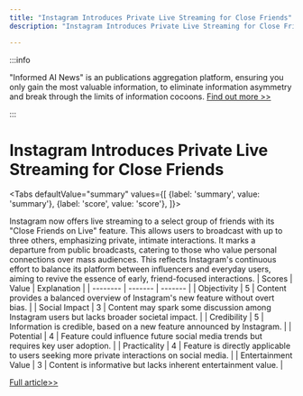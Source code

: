 ```yaml
---
title: "Instagram Introduces Private Live Streaming for Close Friends"
description: "Instagram Introduces Private Live Streaming for Close Friends"

---
```



:::info

"Informed AI News" is an publications aggregation platform, ensuring you only gain the most valuable information, to eliminate information asymmetry and break through the limits of information cocoons.  [Find out more >>](/)

:::

# Instagram Introduces Private Live Streaming for Close Friends


<Tabs
	defaultValue="summary"
	values={[
	{label: 'summary', value: 'summary'},
	{label: 'score', value: 'score'},
]}>
<TabItem value="summary">


Instagram now offers live streaming to a select group of friends with its "Close Friends on Live" feature. This allows users to broadcast with up to three others, emphasizing private, intimate interactions. It marks a departure from public broadcasts, catering to those who value personal connections over mass audiences. This reflects Instagram's continuous effort to balance its platform between influencers and everyday users, aiming to revive the essence of early, friend-focused interactions.
</TabItem>
<TabItem value="score">
	| Scores     | Value   | Explanation |
	| -------- | ------- | ------- |
	| Objectivity  | 5    | Content provides a balanced overview of Instagram's new feature without overt bias.    |
	| Social Impact | 3     | Content may spark some discussion among Instagram users but lacks broader societal impact.    |
	| Credibility    | 5    | Information is credible, based on a new feature announced by Instagram.    |
	| Potential    | 4    | Feature could influence future social media trends but requires key user adoption.    |
	| Practicality    | 4    | Feature is directly applicable to users seeking more private interactions on social media.    |
	| Entertainment Value    | 3    | Content is informative but lacks inherent entertainment value.    |
</TabItem>
</Tabs>

[Full article>>](https://techcrunch.com/2024/06/20/instagram-now-lets-users-livestream-exclusively-to-their-close-friends-list/)
